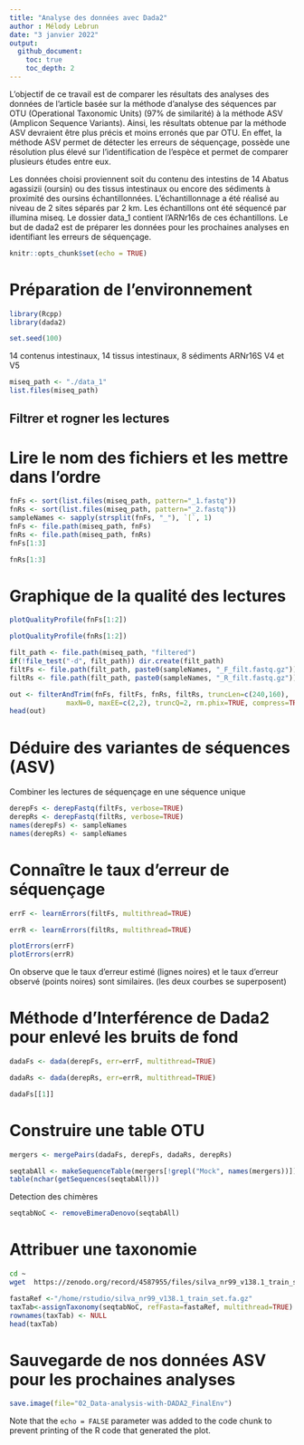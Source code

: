 ```yaml
---
title: "Analyse des données avec Dada2"
author : Mélody Lebrun
date: "3 janvier 2022"
output: 
  github_document:
    toc: true
    toc_depth: 2
---
```


L'objectif de ce travail est de comparer les résultats des analyses des données de l'article basée sur la méthode d'analyse des séquences par OTU (Operational Taxonomic Units) (97% de similarité) à la méthode ASV (Amplicon Sequence Variants). 
Ainsi, les résultats obtenue par la méthode ASV devraient être plus précis et moins erronés que par OTU. En effet, la méthode ASV permet de détecter les erreurs de séquençage, possède une résolution plus élevé sur l'identification de l'espèce et permet de comparer plusieurs études entre eux.   

Les données choisi proviennent soit du contenu des intestins de 14 Abatus agassizii (oursin) ou des tissus intestinaux ou encore des sédiments à proximité des oursins échantillonnées. L'échantillonnage a été réalisé au niveau de 2 sites séparés par 2 km. Les échantillons ont été séquencé par illumina miseq. Le dossier data_1 contient l'ARNr16s de ces échantillons. 
Le but de dada2 est de préparer les données pour les prochaines analyses en identifiant les erreurs de séquençage. 

```r
knitr::opts_chunk$set(echo = TRUE)
```

# Préparation de l'environnement

```r
library(Rcpp)
library(dada2)
```

```r
set.seed(100)
```

14 contenus intestinaux, 14 tissus intestinaux, 8 sédiments ARNr16S V4 et V5  
```r
miseq_path <- "./data_1"
list.files(miseq_path)
```

## Filtrer et rogner les lectures
# Lire le nom des fichiers et les mettre dans l'ordre

```r
fnFs <- sort(list.files(miseq_path, pattern="_1.fastq"))
fnRs <- sort(list.files(miseq_path, pattern="_2.fastq"))
sampleNames <- sapply(strsplit(fnFs, "_"), `[`, 1)
fnFs <- file.path(miseq_path, fnFs)
fnRs <- file.path(miseq_path, fnRs)
fnFs[1:3]
```

```r
fnRs[1:3]
```

# Graphique de la qualité des lectures 

```r
plotQualityProfile(fnFs[1:2])
```

```r
plotQualityProfile(fnRs[1:2])
```
```r
filt_path <- file.path(miseq_path, "filtered") 
if(!file_test("-d", filt_path)) dir.create(filt_path)
filtFs <- file.path(filt_path, paste0(sampleNames, "_F_filt.fastq.gz"))
filtRs <- file.path(filt_path, paste0(sampleNames, "_R_filt.fastq.gz"))
```

```r
out <- filterAndTrim(fnFs, filtFs, fnRs, filtRs, truncLen=c(240,160),
              maxN=0, maxEE=c(2,2), truncQ=2, rm.phix=TRUE, compress=TRUE, multithread=TRUE)
head(out)
```

# Déduire des variantes de séquences (ASV)  
Combiner les lectures de séquençage en une séquence unique

```r
derepFs <- derepFastq(filtFs, verbose=TRUE)
derepRs <- derepFastq(filtRs, verbose=TRUE)
names(derepFs) <- sampleNames
names(derepRs) <- sampleNames
```
# Connaître le taux d'erreur de séquençage 

```r
errF <- learnErrors(filtFs, multithread=TRUE)
```

```r
errR <- learnErrors(filtRs, multithread=TRUE)
```

```r
plotErrors(errF)
plotErrors(errR)
```

On observe que le taux d'erreur estimé (lignes noires) et le taux d'erreur observé (points noires) sont similaires. (les deux courbes se superposent)

# Méthode d'Interférence de Dada2 pour enlevé les bruits de fond

```r
dadaFs <- dada(derepFs, err=errF, multithread=TRUE)
```

```r
dadaRs <- dada(derepRs, err=errR, multithread=TRUE)
```

```r
dadaFs[[1]]
```

# Construire une table OTU

```r
mergers <- mergePairs(dadaFs, derepFs, dadaRs, derepRs)
```

```r
seqtabAll <- makeSequenceTable(mergers[!grepl("Mock", names(mergers))])
table(nchar(getSequences(seqtabAll)))
```

Detection des chimères 

```r
seqtabNoC <- removeBimeraDenovo(seqtabAll)
```

# Attribuer une taxonomie
```bash
cd ~
wget  https://zenodo.org/record/4587955/files/silva_nr99_v138.1_train_set.fa.gz
```

```r
fastaRef <-"/home/rstudio/silva_nr99_v138.1_train_set.fa.gz"
taxTab<-assignTaxonomy(seqtabNoC, refFasta=fastaRef, multithread=TRUE)
rownames(taxTab) <- NULL
head(taxTab)
```

# Sauvegarde de nos données ASV pour les prochaines analyses 
```r
save.image(file="02_Data-analysis-with-DADA2_FinalEnv")
```


Note that the `echo = FALSE` parameter was added to the code chunk to prevent printing of the R code that generated the plot.
